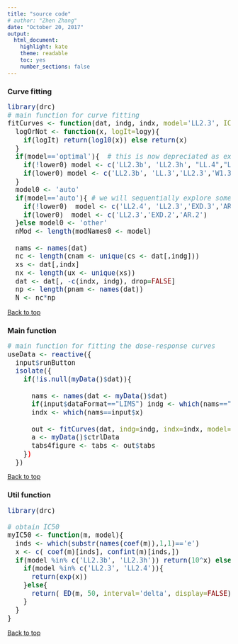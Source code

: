 ---
title: "source code"
# author: "Zhen Zhang"
date: "October 20, 2017"
output:
  html_document: 
    highlight: kate
    theme: readable
    toc: yes
    number_sections: false
---

<style type="text/css">
code.r{
  font-size: 15px;
}
</style>


### Curve fitting
```{r, eval=FALSE,tidy=TRUE}
library(drc)
# main function for curve fitting
fitCurves <- function(dat, indg, indx, model='LL2.3', ICmax=200, plotFigure=TRUE, inDataRange=FALSE, returnFUll=FALSE, logy=FALSE, lower0=FALSE, yrange=NULL){
  logOrNot <- function(x, logIt=logy){
    if(logIt) return(log10(x)) else return(x)
  }
  if(model=='optimal'){  # this is now depreciated as exhaustive search can take long time
    if(!lower0) model <- c('LL2.3b', 'LL2.3h', "LL.4","LL2.4","LL.3", "LL2.3","W1.4","W2.4", "MM.2", "MM.3", "AR.2", "AR.3","EXD.2", "EXD.3", "BC.4")
    if(lower0) model <- c('LL2.3b', 'LL.3','LL2.3','W1.3','W2.3','EXD.2','MM.2','AR.2','BC.4') #these models have lower limit at 0
  }
  model0 <- 'auto'
  if(model=='auto'){ # we will sequentially explore some selected models
    if(!lower0)  model <- c('LL2.4', 'LL2.3','EXD.3','AR.3')
    if(lower0)  model <- c('LL2.3','EXD.2','AR.2')
  }else model0 <- 'other'
  nMod <- length(modNames0 <- model)   
  
  nams <- names(dat)
  nc <- length(cnam <- unique(cs <- dat[,indg]))
  xs <- dat[,indx]
  nx <- length(ux <- unique(xs))
  dat <- dat[, -c(indx, indg), drop=FALSE]
  np <- length(pnam <- names(dat))
  N <- nc*np
```
<a href="#top">Back to top</a>


### Main function

```{r, eval=FALSE,tidy=TRUE}
# main function for fitting the dose-response curves
useData <- reactive({
  input$runButton
  isolate({
    if(!is.null(myData()$dat)){
      
      nams <- names(dat <- myData()$dat)   
      if(input$dataFormat=="LIMS") indg <- which(nams=="Compound") else indg <- which(nams==input$g)
      indx <- which(nams==input$x)
      
      out <- fitCurves(dat, indg=indg, indx=indx, model=input$m, ICmax=input$ICmax, plotFigure=FALSE, inDataRange=input$inRange, returnFUll=TRUE, logy=input$l, lower0=input$b0) 
      a <- myData()$ctrlData
      tabs4figure <- tabs <- out$tabs
    })
  })
```
<a href="#top">Back to top</a>


### Util function
```{r, eval=FALSE,tidy=TRUE}
library(drc)

# obtain IC50
myIC50 <- function(m, model){
  inds <- which(substr(names(coef(m)),1,1)=='e')
  x <- c( coef(m)[inds], confint(m)[inds,])
  if(model %in% c('LL2.3b', 'LL2.3h')) return(10^x) else{
    if(model %in% c('LL2.3', 'LL2.4')){ 
      return(exp(x))
    }else{
      return( ED(m, 50, interval='delta', display=FALSE)[-2] )
    }
  }
}
```
<a href="#top">Back to top</a>
